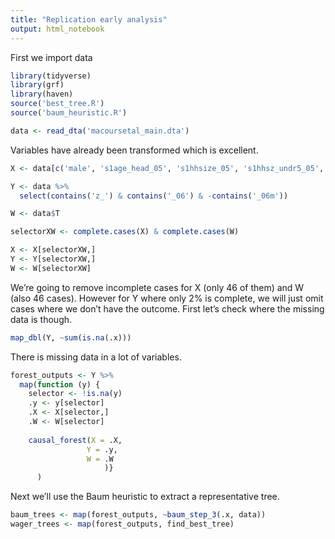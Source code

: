 ```yaml
---
title: "Replication early analysis"
output: html_notebook
---
```


First we import data

```r
library(tidyverse)
library(grf)
library(haven)
source('best_tree.R')
source('baum_heuristic.R')

data <- read_dta('macoursetal_main.dta')
```

Variables have already been transformed which is excellent.

```r


X <- data[c('male', 's1age_head_05', 's1hhsize_05', 's1hhsz_undr5_05', 's1hhsz_5_14_05', 's1hhsz_15_24_05', 's1hhsz_25_64_05', 's1hhsz_65plus_05', 's1male_head_05', 'ed_mom_inter', 'ed_mom_miss', 'bweight_miss', 'bweight_inter', 'tvip_05_miss', 'tvip_05_inter', 'height_05_miss', 'height_05_inter', 'weight_05_miss', 'weight_05_inter', 'com_haz_05', 'com_waz_05', 'com_tvip_05', 'com_control_05', 'com_vit_05', 'com_deworm_05', 'com_notvip')]

Y <- data %>%
  select(contains('z_') & contains('_06') & -contains('_06m'))

W <- data$T

selectorXW <- complete.cases(X) & complete.cases(W)

X <- X[selectorXW,]
Y <- Y[selectorXW,]
W <- W[selectorXW]
```

We're going to remove incomplete cases for X (only 46 of them) and W (also 46 cases). However for Y where only 2% is complete, we will just omit cases where we don't have the outcome. First let's check where the missing data is though.

```r
map_dbl(Y, ~sum(is.na(.x)))
```

There is missing data in a lot of variables.


```r
forest_outputs <- Y %>%
  map(function (y) {
    selector <- !is.na(y)
    .y <- y[selector]
    .X <- X[selector,]
    .W <- W[selector]
    
    causal_forest(X = .X,
                 Y = .y,
                 W = .W
                     )}
      )
```

Next we'll use the Baum heuristic to extract a representative tree.

```r
baum_trees <- map(forest_outputs, ~baum_step_3(.x, data))
wager_trees <- map(forest_outputs, find_best_tree)
```


